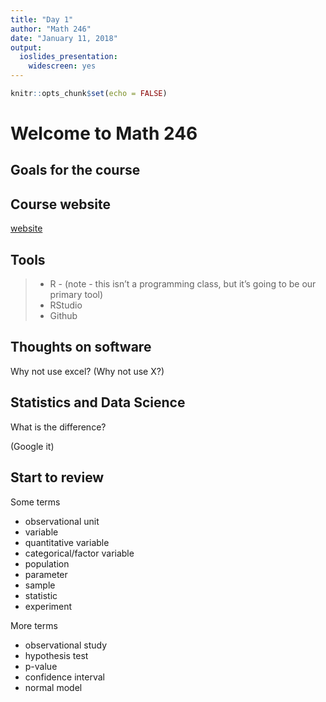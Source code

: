 ```yaml
---
title: "Day 1"
author: "Math 246"
date: "January 11, 2018"
output: 
  ioslides_presentation: 
    widescreen: yes
---
```


```r
knitr::opts_chunk$set(echo = FALSE)
```

# Welcome to Math 246

## Goals for the course

## Course website
[website](http://mthomas7.github.io/246)

## Tools
> - R - (note - this isn't a programming class, but it's going to be our primary tool)
> - RStudio
> - Github

## Thoughts on software

Why not use excel? (Why not use X?)

## Statistics and Data Science
What is the difference?

(Google it)

## Start to review {.columns-2}

Some terms

* observational unit
* variable
* quantitative variable
* categorical/factor variable
* population
* parameter
* sample
* statistic
* experiment

More terms

* observational study
* hypothesis test
* p-value
* confidence interval
* normal model


## 